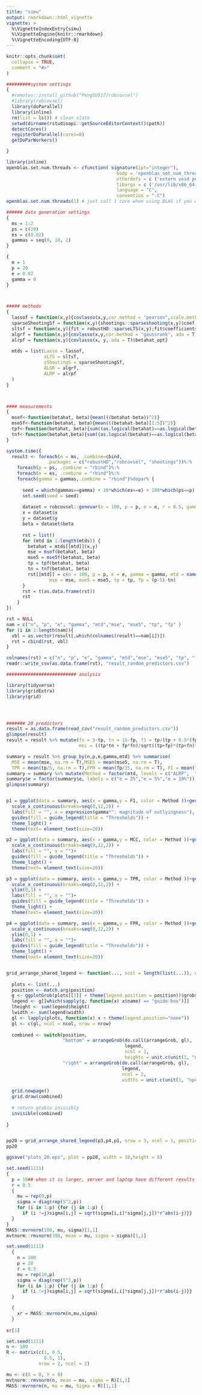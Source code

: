 ```yaml
---
title: "simu"
output: rmarkdown::html_vignette
vignette: >
  %\VignetteIndexEntry{simu}
  %\VignetteEngine{knitr::rmarkdown}
  %\VignetteEncoding{UTF-8}
---
```


```r
knitr::opts_chunk$set(
  collapse = TRUE,
  comment = "#>"
)
```

```r
#########system settings
{
  #remotes::install_github("PengSU517/robcovsel")
  #library(robcovsel)
  library(doParallel)
  library(inline)
  rm(list = ls()) # clean slate
  setwd(dirname(rstudioapi::getSourceEditorContext()$path))
  detectCores()
  registerDoParallel(cores=8)
  getDoParWorkers()

}
```

```r
library(inline)
openblas.set.num.threads <- cfunction( signature(ipt="integer"),
                                         body = 'openblas_set_num_threads(*ipt);',
                                         otherdefs = c ('extern void penblas_set_num_threads(int);'),
                                         libargs = c ('/usr/lib/x86_64-linux-gnu/openblas/libblas.so.3'),
                                         language = "C",
                                         convention = ".C")
openblas.set.num.threads(1) # just call 1 core when using BLAS if you want to do parallel computation 
```


```r
###### data generation settings
{
  ms = 1:2
  ps = c(20)
  es = c(0.02)
  gammas = seq(0, 10, 2)
}

{
  m = 1
  p = 20
  e = 0.02
  gamma = 0
}



##### methods
{
  lassof = function(x,y){covlasso(x,y,cor.method = "pearson",scale.method = "sd", ada = F)$betahat_opt}
  sparseShootingSf = function(x,y){shootings::sparseshooting(x,y)$coef[-1]}
  sltsf = function(x,y){fit = robustHD::sparseLTS(x,y);fit$coefficients[-1]}
  algrf = function(x,y){covlasso(x,y,cor.method = "gaussrank", ada = T)$betahat_opt}
  alrpf = function(x,y){covlasso(x, y, ada = T)$betahat_opt}
  
  mtds = list(Lasso = lassof, 
              sLTS = sltsf, 
              sShootingS = sparseShootingSf,
              ALGR = algrf,
              ALRP = alrpf
  )
}



#### measurements
{
  msef<-function(betahat, beta){mean(((betahat-beta))^2)}
  mse5f<-function(betahat, beta){mean(((betahat-beta)[1:5])^2)}
  tpf<-function(betahat, beta){sum((as.logical(betahat)==as.logical(beta))[1:5])}
  tnf<-function(betahat,beta){sum((as.logical(betahat)==as.logical(beta))[-(1:5)])}
}


```


```r

system.time({
  result <- foreach(m = ms, .combine=cbind, 
               .packages = c("robustHD","robcovsel", "shootings"))%:%
    foreach(p = ps, .combine = "rbind")%:%
    foreach(e = es, .combine = "rbind")%:%
    foreach(gamma = gammas,.combine = "rbind")%dopar% {
      
      seed = which(gammas==gamma) + 10*which(es==e) + 100*which(ps==p) + 1000*which(ms==m)
      set.seed(seed = seed)
      
      dataset = robcovsel::genevar(n = 100, p = p, e = e, r = 0.5, gamma = gamma)
      x = dataset$x
      y = dataset$y
      beta = dataset$beta
      
      rst = list()
      for (mtd in 1:length(mtds)) {
        betahat = mtds[[mtd]](x,y)
        mse = msef(betahat, beta)
        mse5 = mse5f(betahat, beta)
        tp = tpf(betahat, beta)
        tn = tnf(betahat, beta)
        rst[[mtd]] = c(n = 100, p = p, e = e, gamma = gamma, mtd = names(mtds)[mtd], seed = seed, 
                mse = mse, mse5 = mse5, tp = tp, fp = (p-5)-tn)
      }
      rst = t(as.data.frame(rst))
      rst
    }
})


```



```r

rst = NULL
nam = c("n", "p", "e", "gamma", "mtd","mse", "mse5", "tp", "fp" )
for (i in 1:length(nam)){
  vbl = as.vector(result[,which(colnames(result)==nam[i])])
  rst = cbind(rst, vbl)
}

colnames(rst) = c("n", "p", "e", "gamma", "mtd","mse", "mse5", "tp", "fp" )
readr::write_csv(as.data.frame(rst), "result_random_predictors.csv")

```


```r
########################## analysis

library(tidyverse)
library(gridExtra)
library(grid)




####### 20 predictors
result = as.data.frame(read_csv("result_random_predictors.csv")) 
glimpse(result)
result = result %>% mutate(fn = 5-tp, tn = 15-fp, f1 = tp/(tp + 0.5*(fp+fn)), f1 = tp/(tp+0.5*(fp+fn)),
                           mcc = ((tp*tn + fp*fn)/sqrt((tp+fp)*(tp+fn)*(tn+fp)*(tn+fn))))

summary = result %>% group_by(n,p,e,gamma,mtd) %>% summarise(
  MSE = mean(mse, na.rm = T),MSE5 = mean(mse5, na.rm = T),
  TPR = mean(tp/5, na.rm = T),FPR = mean(fp/15, na.rm = T), F1 = mean(f1), MCC = mean(mcc))
summary = summary %>% mutate(Method = factor(mtd, levels = c("ALRP",  "ALGR", "sShootingS", "sLTS","Lasso")))
summary$e = factor(summary$e, labels = c("e = 2%","e = 5%","e = 10%"))
glimpse(summary)


p1 = ggplot(data = summary, aes(x = gamma,y = F1, color = Method ))+geom_line()+geom_point()+facet_wrap(~e) +
  scale_x_continuous(breaks=seq(0,12,2)) +
  labs(fill = "", x = expression(gamma*": magnitude of outlyingness"), y = expression(F[1]))+ 
  guides(fill = guide_legend(title = "Thresholds")) +
  theme_light() +
  theme(text= element_text(size=20))

p2 = ggplot(data = summary, aes(x = gamma,y = MCC, color = Method ))+geom_line()+geom_point()+facet_wrap(~e) +
  scale_x_continuous(breaks=seq(0,12,2)) +
  labs(fill = "", x = "")+ 
  guides(fill = guide_legend(title = "Thresholds")) +
  theme_light() +
  theme(text= element_text(size=20))

p3 = ggplot(data = summary, aes(x = gamma,y = TPR, color = Method ))+geom_line()+geom_point()+ facet_wrap(~e) +
  scale_x_continuous(breaks=seq(0,12,2)) +
  ylim(0,1) +
  labs(fill = "", x = "")+ 
  guides(fill = guide_legend(title = "Thresholds")) +
  theme_light() +
  theme(text= element_text(size=20))

p4 = ggplot(data = summary, aes(x = gamma,y = FPR, color = Method ))+geom_line()+geom_point()+ facet_wrap(~e) +
  scale_x_continuous(breaks=seq(0,12,2)) +
  ylim(0,1) +
  labs(fill = "", x = "")+ 
  guides(fill = guide_legend(title = "Thresholds")) +
  theme_light() +
  theme(text= element_text(size=20))


grid_arrange_shared_legend <- function(..., ncol = length(list(...)), nrow = 1, position = c("bottom", "right")) {
  
  plots <- list(...)
  position <- match.arg(position)
  g <- ggplotGrob(plots[[1]] + theme(legend.position = position))$grobs
  legend <- g[[which(sapply(g, function(x) x$name) == "guide-box")]]
  lheight <- sum(legend$height)
  lwidth <- sum(legend$width)
  gl <- lapply(plots, function(x) x + theme(legend.position="none"))
  gl <- c(gl, ncol = ncol, nrow = nrow)
  
  combined <- switch(position,
                     "bottom" = arrangeGrob(do.call(arrangeGrob, gl),
                                            legend,
                                            ncol = 1,
                                            heights = unit.c(unit(1, "npc") - lheight, lheight)),
                     "right" = arrangeGrob(do.call(arrangeGrob, gl),
                                           legend,
                                           ncol = 2,
                                           widths = unit.c(unit(1, "npc") - lwidth, lwidth)))
  
  grid.newpage()
  grid.draw(combined)
  
  # return gtable invisibly
  invisible(combined)
  
}


pp20 = grid_arrange_shared_legend(p3,p4,p1, nrow = 3, ncol = 1, position = "bottom")
pp20

ggsave("plots_20.eps", plot = pp20, width = 10,height = 8)


```

```r
set.seed(1111)
{
  p = 10## when it is larger, server and laptop have different results
  r = 0.5
  {
    mu = rep(0,p)
    sigma = diag(rep(5^2,p))
    for (i in 1:p) {for (j in 1:p) {
      if (i !=j)sigma[i,j] = sqrt(sigma[i,i]*sigma[j,j])*r^abs(i-j)}}
  }
}
MASS::mvrnorm(100, mu, sigma)[1,1]
mvtnorm::rmvnorm(100, mean = mu, sigma = sigma)[1,1]


```


```r
set.seed(1111)
  {
    n = 100
    p = 20
    r = 0.5
    mu = rep(10,p)
    sigma = diag(rep(5^2,p))
    for (i in 1:p) {for (j in 1:p) {
      if (i !=j)sigma[i,j] = sqrt(sigma[i,i]*sigma[j,j])*r^abs(i-j)}}
  }

  {
    xr = MASS::mvrnorm(n,mu,sigma)
  }
  
xr[1]


```


```r
set.seed(1111)
n <- 100
R <- matrix(c(1, 0.5,
              0.5, 1), 
            nrow = 2, ncol = 2)

mu <- c(X = 0, Y = 0)
mvtnorm::rmvnorm(n, mean = mu, sigma = R)[1,1]
MASS::mvrnorm(n, mu = mu, Sigma = R)[1,1]

```





   
   
